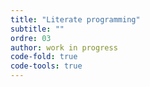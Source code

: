 ```yaml
---
title: "Literate programming"
subtitle: ""
ordre: 03
author: work in progress
code-fold: true
code-tools: true
---
```

